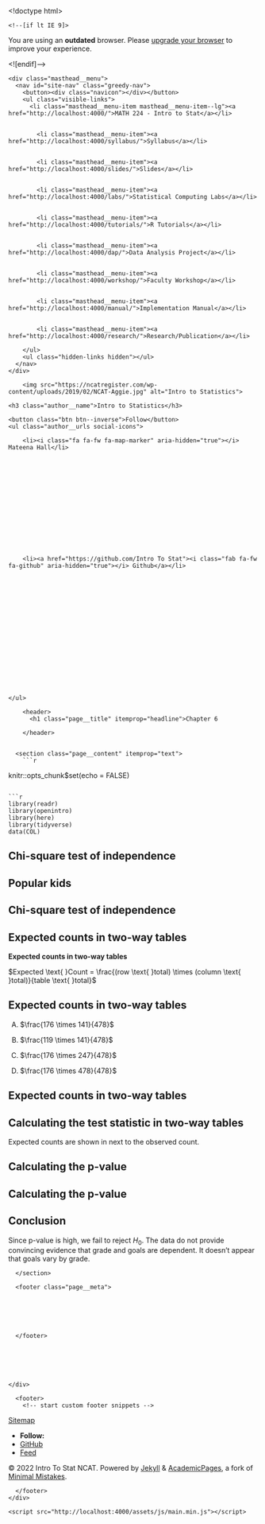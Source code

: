 

<!doctype html>
<html lang="en" class="no-js">
  <head>
    

<meta charset="utf-8">



<!-- begin SEO -->









<title>Chapter 6   MATH 224 - Intro to Stat</title>







<meta property="og:locale" content="en-US">
<meta property="og:site_name" content="MATH 224 - Intro to Stat">
<meta property="og:title" content="Chapter 6">


  <link rel="canonical" href="http://localhost:4000/files/Slides/Chapter%206/Section%206.4%20Chi%20Square%20Test%20of%20Independence/Section6.4-ChiSquareTestOfIndependence.rmd">
  <meta property="og:url" content="http://localhost:4000/files/Slides/Chapter%206/Section%206.4%20Chi%20Square%20Test%20of%20Independence/Section6.4-ChiSquareTestOfIndependence.rmd">







  

  












  <script type="application/ld+json">
    {
      "@context" : "http://schema.org",
      "@type" : "Person",
      "name" : "Intro To Stat NCAT",
      "url" : "http://localhost:4000",
      "sameAs" : null
    }
  </script>






<!-- end SEO -->


<link href="http://localhost:4000/feed.xml" type="application/atom+xml" rel="alternate" title="MATH 224 - Intro to Stat Feed">

<!-- http://t.co/dKP3o1e -->
<meta name="HandheldFriendly" content="True">
<meta name="MobileOptimized" content="320">
<meta name="viewport" content="width=device-width, initial-scale=1.0">

<script>
  document.documentElement.className = document.documentElement.className.replace(/\bno-js\b/g, '') + ' js ';
</script>

<!-- For all browsers -->
<link rel="stylesheet" href="http://localhost:4000/assets/css/main.css">

<meta http-equiv="cleartype" content="on">
    

<!-- start custom head snippets -->

<link rel="apple-touch-icon" sizes="57x57" href="http://localhost:4000/images/apple-touch-icon-57x57.png?v=M44lzPylqQ">
<link rel="apple-touch-icon" sizes="60x60" href="http://localhost:4000/images/apple-touch-icon-60x60.png?v=M44lzPylqQ">
<link rel="apple-touch-icon" sizes="72x72" href="http://localhost:4000/images/apple-touch-icon-72x72.png?v=M44lzPylqQ">
<link rel="apple-touch-icon" sizes="76x76" href="http://localhost:4000/images/apple-touch-icon-76x76.png?v=M44lzPylqQ">
<link rel="apple-touch-icon" sizes="114x114" href="http://localhost:4000/images/apple-touch-icon-114x114.png?v=M44lzPylqQ">
<link rel="apple-touch-icon" sizes="120x120" href="http://localhost:4000/images/apple-touch-icon-120x120.png?v=M44lzPylqQ">
<link rel="apple-touch-icon" sizes="144x144" href="http://localhost:4000/images/apple-touch-icon-144x144.png?v=M44lzPylqQ">
<link rel="apple-touch-icon" sizes="152x152" href="http://localhost:4000/images/apple-touch-icon-152x152.png?v=M44lzPylqQ">
<link rel="apple-touch-icon" sizes="180x180" href="http://localhost:4000/images/apple-touch-icon-180x180.png?v=M44lzPylqQ">
<link rel="icon" type="image/png" href="http://localhost:4000/images/favicon-32x32.png?v=M44lzPylqQ" sizes="32x32">
<link rel="icon" type="image/png" href="http://localhost:4000/images/android-chrome-192x192.png?v=M44lzPylqQ" sizes="192x192">
<link rel="icon" type="image/png" href="http://localhost:4000/images/favicon-96x96.png?v=M44lzPylqQ" sizes="96x96">
<link rel="icon" type="image/png" href="http://localhost:4000/images/favicon-16x16.png?v=M44lzPylqQ" sizes="16x16">
<link rel="manifest" href="http://localhost:4000/images/manifest.json?v=M44lzPylqQ">
<link rel="mask-icon" href="http://localhost:4000/images/safari-pinned-tab.svg?v=M44lzPylqQ" color="#000000">
<link rel="shortcut icon" href="/images/favicon.ico?v=M44lzPylqQ">
<meta name="msapplication-TileColor" content="#000000">
<meta name="msapplication-TileImage" content="http://localhost:4000/images/mstile-144x144.png?v=M44lzPylqQ">
<meta name="msapplication-config" content="http://localhost:4000/images/browserconfig.xml?v=M44lzPylqQ">
<meta name="theme-color" content="#ffffff">
<link rel="stylesheet" href="http://localhost:4000/assets/css/academicons.css"/>

<script type="text/x-mathjax-config"> MathJax.Hub.Config({ TeX: { equationNumbers: { autoNumber: "all" } } }); </script>
<script type="text/x-mathjax-config">
  MathJax.Hub.Config({
    tex2jax: {
      inlineMath: [ ['$','$'], ["\\(","\\)"] ],
      processEscapes: true
    }
  });
</script>
<script src='https://cdnjs.cloudflare.com/ajax/libs/mathjax/2.7.4/latest.js?config=TeX-MML-AM_CHTML' async></script>

<!-- end custom head snippets -->

  </head>

  <body>

    <!--[if lt IE 9]>
<div class="notice--danger align-center" style="margin: 0;">You are using an <strong>outdated</strong> browser. Please <a href="http://browsehappy.com/">upgrade your browser</a> to improve your experience.</div>
<![endif]-->
    

<div class="masthead">
  <div class="masthead__inner-wrap">
    <div class="masthead__menu">
      <nav id="site-nav" class="greedy-nav">
        <button><div class="navicon"></div></button>
        <ul class="visible-links">
          <li class="masthead__menu-item masthead__menu-item--lg"><a href="http://localhost:4000/">MATH 224 - Intro to Stat</a></li>
          
            
            <li class="masthead__menu-item"><a href="http://localhost:4000/syllabus/">Syllabus</a></li>
          
            
            <li class="masthead__menu-item"><a href="http://localhost:4000/slides/">Slides</a></li>
          
            
            <li class="masthead__menu-item"><a href="http://localhost:4000/labs/">Statistical Computing Labs</a></li>
          
            
            <li class="masthead__menu-item"><a href="http://localhost:4000/tutorials/">R Tutorials</a></li>
          
            
            <li class="masthead__menu-item"><a href="http://localhost:4000/dap/">Data Analysis Project</a></li>
          
            
            <li class="masthead__menu-item"><a href="http://localhost:4000/workshop/">Faculty Workshop</a></li>
          
            
            <li class="masthead__menu-item"><a href="http://localhost:4000/manual/">Implementation Manual</a></li>
          
            
            <li class="masthead__menu-item"><a href="http://localhost:4000/research/">Research/Publication</a></li>
          
        </ul>
        <ul class="hidden-links hidden"></ul>
      </nav>
    </div>
  </div>
</div>

    





<div id="main" role="main">
  


  <div class="sidebar sticky">
  



<div itemscope itemtype="http://schema.org/Person">

  <div class="author__avatar">
    
    	<img src="https://ncatregister.com/wp-content/uploads/2019/02/NCAT-Aggie.jpg" alt="Intro to Statistics">
    
  </div>

  <div class="author__content">
    <h3 class="author__name">Intro to Statistics</h3>
    
  </div>

  <div class="author__urls-wrapper">
    <button class="btn btn--inverse">Follow</button>
    <ul class="author__urls social-icons">
      
        <li><i class="fa fa-fw fa-map-marker" aria-hidden="true"></i> Mateena Hall</li>
      
      
      
      
      
       
      
      
      
      
      
      
      
      
      
        <li><a href="https://github.com/Intro To Stat"><i class="fab fa-fw fa-github" aria-hidden="true"></i> Github</a></li>
      
      
      
      
      
      
      
      
      
      
      
      
      
      
      
      
      
      
    </ul>
  </div>
</div>

  
  </div>


  <article class="page" itemscope itemtype="http://schema.org/CreativeWork">
    <meta itemprop="headline" content="Chapter 6">
    
    
    

    <div class="page__inner-wrap">
      
        <header>
          <h1 class="page__title" itemprop="headline">Chapter 6
</h1>
          
        
        
        
        
             
        
    
        </header>
      

      <section class="page__content" itemprop="text">
        ```r
knitr::opts_chunk$set(echo = FALSE)
```

```r
library(readr)
library(openintro)
library(here)
library(tidyverse)
data(COL)
```


# Chi-square test of independence

## Popular kids

\alert{In the dataset \texttt{popular}, students in grades 4-6 were asked whether good grades, athletic ability, or popularity was most important to them. A two-way table separating the students by grade and by choice of most important factor is shown below. Do these data provide evidence to suggest that goals vary by grade?}

\begin{multicols}{2}

\begin{table}[]
\begin{tabular}{rrrr}
\hline
    & Grades & Popular & Sports \\ \hline
$4^{th}$ & 63     & 31      & 25     \\
$5^{th}$ & 88     & 55      & 33     \\
$6^{th}$ & 96     & 55      & 32     \\ \hline
\end{tabular}
\end{table}

\columnbreak

\includegraphics[width=1\columnwidth]{popular_mosaic.pdf}

\end{multicols}


## Chi-square test of independence

\begin{itemize}
\item The hypotheses are:
\begin{itemize}
\item[$H_0$:] Grade and goals are independent. Goals do not vary by grade.
\item[$H_A$:] Grade and goals are dependent. Goals vary by grade.
\end{itemize}

\pause

\item The test statistic is calculated as
\[ \chi^2_{df} = \sum_{i = 1}^{k} \frac{(O - E)^2}{E} \quad \text{ where } \quad df = (R - 1) \times (C - 1), \]
where $k$ is the number of cells, $R$ is the number of rows, and $C$ is the number of columns.

\noindent\rule{4cm}{0.4pt}

\alert{Note:} We calculate $df$ differently for one-way and two-way tables.

\pause

\item The p-value is the area under the $\chi^2_{df}$ curve, above the calculated test statistic.

\end{itemize}


## Expected counts in two-way tables

**Expected counts in two-way tables**

$Expected \text{ }Count = \frac{(row \text{ }total) \times (column \text{ }total)}{table \text{ }total}$

\pause

\begin{table}[]
\begin{tabular}{rrrr|r}
\hline
    & Grades & Popular & Sports & Total\\ \hline
$4^{th}$ & \textcolor{red}{63}     & \textcolor{blue}{31}      & 25 & 119    \\
$5^{th}$ & 88     & 55      & 33 & 176     \\
$6^{th}$ & 96     & 55      & 32 & 183     \\ \hline
Total	& 247	& 141	& 90	& 478 \\
\end{tabular}
\end{table}


\pause

\textcolor{red}{$E_{row~1, col~1} = \frac{119 \times 247}{478} = 61$}

\pause

\textcolor{blue}{$E_{row~1, col~2} = \frac{119 \times 141}{478} = 35$}

## Expected counts in two-way tables

\alert{What is the expected count for the highlighted cell?}

\begin{table}[]
\begin{tabular}{rrrr|r}
\hline
    & Grades & Popular & Sports & Total\\ \hline
$4^{th}$ & 63     & 31      & 25 & 119    \\
$5^{th}$ & 88     & \textcolor{red}{55}      & 33 & 176     \\
$6^{th}$ & 96     & 55      & 32 & 183     \\ \hline
Total	& 247	& 141	& 90	& 478 \\
\end{tabular}
\end{table}

A) $\frac{176 \times 141}{478}$

B) $\frac{119 \times 141}{478}$

C) $\frac{176 \times 247}{478}$

D) $\frac{176 \times 478}{478}$

## Expected counts in two-way tables

\alert{What is the expected count for the highlighted cell?}

\begin{table}[]
\begin{tabular}{rrrr|r}
\hline
    & Grades & Popular & Sports & Total\\ \hline
$4^{th}$ & 63     & 31      & 25 & 119    \\
$5^{th}$ & 88     & \textcolor{red}{55}      & 33 & 176     \\
$6^{th}$ & 96     & 55      & 32 & 183     \\ \hline
Total	& 247	& 141	& 90	& 478 \\
\end{tabular}
\end{table}

\begin{multicols}{2}

A) \textcolor{red}{$\frac{176 \times 141}{478}$}

B) $\frac{119 \times 141}{478}$

C) $\frac{176 \times 247}{478}$

D) $\frac{176 \times 478}{478}$

\columnbreak

\large\alert{\rightarrow 52}

\normalsize\alert{more than expected \# of 5th graders have a goal of being popular}

\end{multicols}


## Calculating the test statistic in two-way tables

Expected counts are shown in \textcolor{blue}{blue} next to the observed count.

\begin{center}
\begin{tabular}{rrrr|r}
  \hline
 & Grades & Popular & Sports	& Total \\ 
  \hline
$4^{th}$ 	&  63 \textcolor{blue}{61} &  31 \textcolor{blue}{35} &  25 \textcolor{blue}{23}	&119 \\ 
$5^{th}$ 	&  88 \textcolor{blue}{91} &  55 \textcolor{blue}{52} &  33 \textcolor{blue}{33}	& 176 \\ 
$6^{th}$	&  96 \textcolor{blue}{95} &  55 \textcolor{blue}{54} &  32 \textcolor{blue}{34}	& 183 \\ 
   \hline
Total	& 247	& 141	& 90	& 478 \\
\end{tabular}
\end{center}

\vspace{0.5cm}

\pause

\begin{eqnarray*} 
\chi^2 &=& \sum \frac{(63 - 61)^2}{61} + \frac{(31 - 35)^2}{35} + \cdots + \frac{(32 - 34)^2}{34} = 1.3121 \\
\pause
df &=& (R - 1) \times (C - 1) = (3 - 1) \times (3 - 1) = 2 \times 2 = 4 
\end{eqnarray*}


## Calculating the p-value

\alert{Which of the following is the correct p-value for this hypothesis test?}

\centering{\textcolor{red}{$\chi^2=1.3121 \qquad df = 4$}}

\begin{multicols}{2}

```r
chiTail <- function(df, U, showdf = TRUE, axes = TRUE){
	par(mar=c(2, 1, 1, 1), mgp=c(2.1, 0.8, 0), las=1)
	
	sd <- sqrt(2*df)
	xmax <- max(df + 4.000102*sd,U+2)
	x <- seq(0, xmax, 0.05)
	y <- dchisq(x, df)
	plot(x, y, type='l', axes=FALSE)

	if(axes == TRUE){
		abline(h=0)
		axis(1, at=c(0,U,xmax+3), label = c(0,U,NA), cex.axis = 3)		
	}
	if(axes == FALSE){
		lines(c(0,xmax), c(0,0))
	}
	
	if(showdf == TRUE){
		text(x = 0.8*xmax, y = 0.5*max(y), paste("df =",df), cex = 3)	
	}	
	
	these <- which(x > U)
	X <- x[c(these[1], these, rev(these)[1])]
	Y <- c(0, y[these], 0)
	polygon(X, Y, col='#569BBD')
}

chiTail(df = 4, U = 1.3121)
axis(1, at = 2.5, label = "1.3121", tick = FALSE, cex.axis = 3)
```

\columnbreak

\raggedright
A) More than 0.3

B) Between 0.3 and 0.2

C) Between 0.2 and 0.1

D) Between 0.1 and 0.05

E) Less than 0.001

\end{multicols}


## Calculating the p-value

\alert{Which of the following is the correct p-value for this hypothesis test?}

\centering{\textcolor{red}{$\chi^2=1.3121 \qquad df = 4$}}

\begin{multicols}{2}

```r
chiTail(df = 4, U = 1.3121)
axis(1, at = 2.5, label = "1.3121", tick = FALSE, cex.axis = 3)
```

\columnbreak

\raggedright
A) **More than 0.3**

B) Between 0.3 and 0.2

C) Between 0.2 and 0.1

D) Between 0.1 and 0.05

E) Less than 0.001

\end{multicols}

## Conclusion

\alert{Do these data provide evidence to suggest that goals vary by grade?}

\begin{itemize}

\item[$H_0$:] Grade and goals are independent. Goals do not vary by grade.

\item[$H_A$:] Grade and goals are dependent. Goals vary by grade. \\

\end{itemize}

\pause

Since p-value is high, we fail to reject $H_0$. The data do not provide convincing evidence that grade and goals are dependent. It doesn't appear that goals vary by grade.

        
      </section>

      <footer class="page__meta">
        
        




      </footer>

      

      


    </div>

    
  </article>

  
  
</div>


    <div class="page__footer">
      <footer>
        <!-- start custom footer snippets -->
<a href="/sitemap/">Sitemap</a>
<!-- end custom footer snippets -->

        

<div class="page__footer-follow">
  <ul class="social-icons">
    
      <li><strong>Follow:</strong></li>
    
    
    
    
      <li><a href="http://github.com/Intro To Stat"><i class="fab fa-github" aria-hidden="true"></i> GitHub</a></li>
    
    
    <li><a href="http://localhost:4000/feed.xml"><i class="fa fa-fw fa-rss-square" aria-hidden="true"></i> Feed</a></li>
  </ul>
</div>

<div class="page__footer-copyright">&copy; 2022 Intro To Stat NCAT. Powered by <a href="http://jekyllrb.com" rel="nofollow">Jekyll</a> &amp; <a href="https://github.com/academicpages/academicpages.github.io">AcademicPages</a>, a fork of <a href="https://mademistakes.com/work/minimal-mistakes-jekyll-theme/" rel="nofollow">Minimal Mistakes</a>.</div>

      </footer>
    </div>

    <script src="http://localhost:4000/assets/js/main.min.js"></script>




  <script>
  (function(i,s,o,g,r,a,m){i['GoogleAnalyticsObject']=r;i[r]=i[r]||function(){
  (i[r].q=i[r].q||[]).push(arguments)},i[r].l=1*new Date();a=s.createElement(o),
  m=s.getElementsByTagName(o)[0];a.async=1;a.src=g;m.parentNode.insertBefore(a,m)
  })(window,document,'script','//www.google-analytics.com/analytics.js','ga');

  ga('create', '', 'auto');
  ga('send', 'pageview');
</script>






  </body>
</html>

